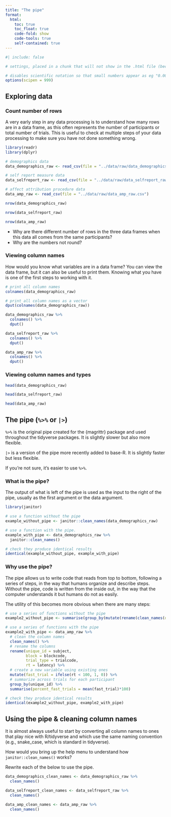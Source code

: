 ```yaml
---
title: "The pipe"
format:
  html:
    toc: true
    toc_float: true
    code-fold: show
    code-tools: true
    self-contained: true
---
```


```r
#| include: false

# settings, placed in a chunk that will not show in the .html file (because include=FALSE) 

# disables scientific notation so that small numbers appear as eg "0.00001" rather than "1e-05"
options(scipen = 999)  

```

## Exploring data

### Count number of rows

A very early step in any data processing is to understand how many rows are in a data frame, as this often represents the number of participants or total number of trials. This is useful to check at multiple steps of your data processing to make sure you have not done something wrong.

```r

library(readr)
library(dplyr)

# demographics data
data_demographics_raw <- read_csv(file = "../data/raw/data_demographics_raw.csv") 

# self report measure data
data_selfreport_raw <- read_csv(file = "../data/raw/data_selfreport_raw.csv") 

# affect attribution procedure data
data_amp_raw <- read_csv(file = "../data/raw/data_amp_raw.csv")

nrow(data_demographics_raw)

nrow(data_selfreport_raw)

nrow(data_amp_raw)

```

-   Why are there different number of rows in the three data frames when this data all comes from the same participants?
-   Why are the numbers not round?

### Viewing column names

How would you know what variables are in a data frame? You can view the data frame, but it can also be useful to print them. Knowing what you have is one of the first steps to working with it.

```r

# print all column names
colnames(data_demographics_raw)

# print all column names as a vector
dput(colnames(data_demographics_raw))

data_demographics_raw %>%
  colnames() %>%
  dput()

data_selfreport_raw %>%
  colnames() %>%
  dput()

data_amp_raw %>%
  colnames() %>%
  dput()

```

### Viewing column names and types

```r

head(data_demographics_raw) 

head(data_selfreport_raw)

head(data_amp_raw)

```

## The pipe (`%>%` or `|>`)

`%>%` is the original pipe created for the {magrittr} package and used throughout the tidyverse packages. It is slightly slower but also more flexible.

`|>` is a version of the pipe more recently added to base-R. It is slightly faster but less flexible.

If you're not sure, it's easier to use `%>%`.

### What is the pipe?

The output of what is left of the pipe is used as the input to the right of the pipe, usually as the first argument or the data argument.

```r
library(janitor)

# use a function without the pipe
example_without_pipe <- janitor::clean_names(data_demographics_raw)

# use a function with the pipe. 
example_with_pipe <- data_demographics_raw %>%
  janitor::clean_names()

# check they produce identical results
identical(example_without_pipe, example_with_pipe)
```

### Why use the pipe?

The pipe allows us to write code that reads from top to bottom, following a series of steps, in the way that humans organize and describe steps. Without the pipe, code is written from the inside out, in the way that the computer understands it but humans do not as easily.

The utility of this becomes more obvious when there are many steps:

```r

# use a series of functions without the pipe
example2_without_pipe <- summarise(group_by(mutate(rename(clean_names(dat = data_amp_raw), unique_id = subject, block = blockcode, trial_type = trialcode, rt = latency), fast_trial = ifelse(rt < 100, 1, 0)), unique_id), percent_fast_trials = mean(fast_trial)*100) 

# use a series of functions with the pipe
example2_with_pipe <- data_amp_raw %>%
  # clean the column names
  clean_names() %>%
  # rename the columns
  rename(unique_id = subject,
         block = blockcode,
         trial_type = trialcode,
         rt = latency) %>%
  # create a new variable using existing ones
  mutate(fast_trial = ifelse(rt < 100, 1, 0)) %>%
  # summarize across trials for each participant
  group_by(unique_id) %>%
  summarise(percent_fast_trials = mean(fast_trial)*100) 

# check they produce identical results
identical(example2_without_pipe, example2_with_pipe)

```

## Using the pipe & cleaning column names

It is almost always useful to start by converting all column names to ones that play nice with R/tidyverse and which use the same naming convention (e.g., snake_case, which is standard in tidyverse).

How would you bring up the help menu to understand how `janitor::clean_names()` works?

Rewrite each of the below to use the pipe.

```r

data_demographics_clean_names <- data_demographics_raw %>%
  clean_names() 

data_selfreport_clean_names <- data_selfreport_raw %>%
  clean_names() 

data_amp_clean_names <- data_amp_raw %>%
  clean_names() 

```
